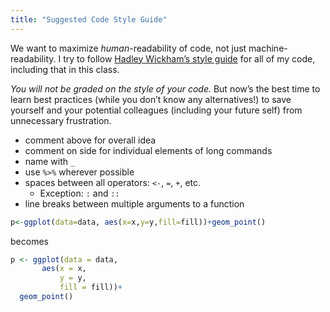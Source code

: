 ```yaml
---
title: "Suggested Code Style Guide"
---
```


We want to maximize *human*-readability of code, not just machine-readability. I try to follow [Hadley Wickham's style guide](http://adv-r.had.co.nz/Style.html) for all of my code, including that in this class.

*You will not be graded on the style of your code.* But now's the best time to learn best practices (while you don't know any alternatives!) to save yourself and your potential colleagues (including your future self) from unnecessary frustration.

- comment above for overall idea 
- comment on side for individual elements of long commands
- name with `_`
- use `%>%` wherever possible
- spaces between all operators: `<-`, `=`, `+`, etc.
    - Exception: `:` and `::`
- line breaks between multiple arguments to a function

```r
p<-ggplot(data=data, aes(x=x,y=y,fill=fill))+geom_point()
```

becomes

```r
p <- ggplot(data = data,
       aes(x = x,
           y = y,
           fill = fill))+
  geom_point()
```